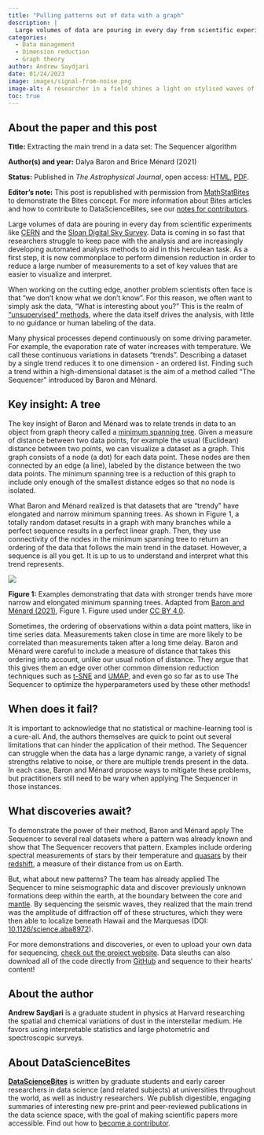 ```yaml
---
title: "Pulling patterns out of data with a graph"
description: |
  Large volumes of data are pouring in every day from scientific experiments, so much so that it is now commonplace to perform dimension reduction in order to reduce a large number of measurements to a set of key values that are easier to visualize and interpret. Enter 'The Sequencer', a proposed method to find trends within high-dimensional datasets.  
categories:
  - Data management
  - Dimension reduction
  - Graph theory
author: Andrew Saydjari
date: 01/24/2023
image: images/signal-from-noise.png
image-alt: A researcher in a field shines a light on stylised waves of noise, as if attempting to identify or extract a signal. Image generated by DALL.E 2 from prompts provided by Real World Data Science.
toc: true
---
```

:::{.callout-note collapse="false"}
## About the paper and this post

**Title:** Extracting the main trend in a data set: The Sequencer algorithm

**Author(s) and year:** Dalya Baron and Brice Ménard (2021)

**Status:** Published in *The Astrophysical Journal*, open access: [HTML](https://iopscience.iop.org/article/10.3847/1538-4357/abfc4d), [PDF](https://iopscience.iop.org/article/10.3847/1538-4357/abfc4d/pdf). 

**Editor's note:** This post is republished with permission from [MathStatBites](https://mathstatbites.org/pulling-patterns-out-of-data-with-a-graph/) to demonstrate the Bites concept. For more information about Bites articles and how to contribute to DataScienceBites, see our [notes for contributors](/contributor-docs/datasciencebites.qmd){aria-label="Contributor notes for the Data Science Bites blog"}.
:::

Large volumes of data are pouring in every day from scientific experiments like [CERN](https://home.cern/) and the [Sloan Digital Sky Survey](https://www.sdss5.org/). Data is coming in so fast that researchers struggle to keep pace with the analysis and are increasingly developing automated analysis methods to aid in this herculean task. As a first step, it is now commonplace to perform dimension reduction in order to reduce a large number of measurements to a set of key values that are easier to visualize and interpret.

When working on the cutting edge, another problem scientists often face is that "we don’t know what we don’t know". For this reason, we often want to simply ask the data, "What is interesting about you?" This is the realm of ["unsupervised" methods](https://en.wikipedia.org/wiki/Unsupervised_learning), where the data itself drives the analysis, with little to no guidance or human labeling of the data. 

Many physical processes depend continuously on some driving parameter. For example, the evaporation rate of water increases with temperature. We call these continuous variations in datasets "trends". Describing a dataset by a single trend reduces it to one dimension - an ordered list. Finding such a trend within a high-dimensional dataset is the aim of a method called "The Sequencer" introduced by Baron and Ménard.

## Key insight: A tree
The key insight of Baron and Ménard was to relate trends in data to an object from graph theory called a [minimum spanning tree](https://en.wikipedia.org/wiki/Minimum_spanning_tree). Given a measure of distance between two data points, for example the usual (Euclidean) distance between two points, we can visualize a dataset as a graph. This graph consists of a node (a dot) for each data point. These nodes are then connected by an edge (a line), labeled by the distance between the two data points. The minimum spanning tree is a reduction of this graph to include only enough of the smallest distance edges so that no node is isolated.

What Baron and Ménard realized is that datasets that are "trendy" have elongated and narrow minimum spanning trees. As shown in Figure 1, a totally random dataset results in a graph with many branches while a perfect sequence results in a perfect linear graph. Then, they use connectivity of the nodes in the minimum spanning tree to return an ordering of the data that follows the main trend in the dataset. However, a sequence is all you get. It is up to us to understand and interpret what this trend represents.

::: {.column-page}
![](images/fig1.png){fig-alt="Three examples - labelled 'random data', 'noisy sequence', and 'perfect sequence' - demonstrating that data with stronger trends ('noisy' and 'perfect sequence') have more narrow and elongated minimum spanning trees (adapted from Baron and Ménard, Figure 1)."}
:::
::: {.column-margin}
**Figure 1:** Examples demonstrating that data with stronger trends have more narrow and elongated minimum spanning trees. Adapted from [Baron and Ménard (2021)](https://iopscience.iop.org/article/10.3847/1538-4357/abfc4d){aria-label="Link to Baron and Ménard's 2021 paper, 'Extracting the main trend in a data set: The Sequencer algorithm'"}, Figure 1. Figure used under [CC BY 4.0](https://creativecommons.org/licenses/by/4.0/){aria-label="Link to Creative Commons licence"}.
:::

Sometimes, the ordering of observations within a data point matters, like in time series data. Measurements taken close in time are more likely to be correlated than measurements taken after a long time delay. Baron and Ménard were careful to include a measure of distance that takes this ordering into account, unlike our usual notion of distance. They argue that this gives them an edge over other common dimension reduction techniques such as [t-SNE](https://en.wikipedia.org/wiki/T-distributed_stochastic_neighbor_embedding) and [UMAP](https://umap-learn.readthedocs.io/en/latest/how_umap_works.html), and even go so far as to use The Sequencer to optimize the hyperparameters used by these other methods!

## When does it fail?
It is important to acknowledge that no statistical or machine-learning tool is a cure-all. And, the authors themselves are quick to point out several limitations that can hinder the application of their method. The Sequencer can struggle when the data has a large dynamic range, a variety of signal strengths relative to noise, or there are multiple trends present in the data. In each case, Baron and Ménard propose ways to mitigate these problems, but practitioners still need to be wary when applying The Sequencer in those instances.

## What discoveries await?
To demonstrate the power of their method, Baron and Ménard apply The Sequencer to several real datasets where a pattern was already known and show that The Sequencer recovers that pattern. Examples include ordering spectral measurements of stars by their temperature and [quasars](https://en.wikipedia.org/wiki/Quasar) by their [redshift](https://en.wikipedia.org/wiki/Redshift_survey), a measure of their distance from us on Earth.

But, what about new patterns? The team has already applied The Sequencer to mine seismographic data and discover previously unknown formations deep within the earth, at the boundary between the core and [mantle](https://en.wikipedia.org/wiki/Core%E2%80%93mantle_boundary). By sequencing the seismic waves, they realized that the main trend was the amplitude of diffraction off of these structures, which they were then able to localize beneath Hawaii and the Marquesas (DOI: [10.1126/science.aba8972](https://doi.org/10.1126/science.aba8972){aria-label="Link to article, 'Sequencing seismograms: A panoptic view of scattering in the core-mantle boundary region'"}).

For more demonstrations and discoveries, or even to upload your own data for sequencing, [check out the project website](http://sequencer.org/). Data sleuths can also download all of the code directly from [GitHub](https://github.com/dalya/Sequencer) and sequence to their hearts’ content! 

## About the author
**Andrew Saydjari**  is a graduate student in physics at Harvard researching the spatial and chemical variations of dust in the interstellar medium. He favors using interpretable statistics and large photometric and spectroscopic surveys.

## About DataScienceBites
[**DataScienceBites**](/news-and-views/datasciencebites/index.qmd) is written by graduate students and early career researchers in data science (and related subjects) at universities throughout the world, as well as industry researchers. We publish digestible, engaging summaries of interesting new pre-print and peer-reviewed publications in the data science space, with the goal of making scientific papers more accessible. Find out how to [become a contributor](/contributor-docs/datasciencebites.qmd).
